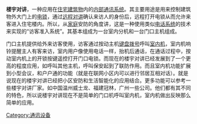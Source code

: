 {{unreferenced|time=2011-11-26T07:47:52+00:00}}
'''楼宇对讲'''，一种应用在[[住宅|住宅]][[建筑物|建筑物]]内的[[内部通讯系统|内部通讯系统]]。其主要用途是用来控制建筑物外大门上的[[电锁|电锁]]，通过[[远程|远程]][[对讲|对讲]]确认来访人的身份后，远程打开电锁从而允许来客进入住宅楼内。所以，从[[家庭|家庭]]安防的角度讲，这是一种使用类似[[电话系统|电话系统]]的技术来实现的“访客准入系统”。其基本组成为一台室内分机和一台门口主机组成。

门口主机提供给外来访客使用，访客通过按动主机[[键盘|键盘]][[拨号|拨号]]呼叫[[室内机|室内机]]，室内机响铃提醒主人有客来访，室内用户像使用电话一样，抬机后通话，在通话过程中，按动室内机上的开锁按键遥控打开门口电锁。而现在的楼宇对讲已经发展到了一个更高的程度应用，如呼叫其他主机，呼叫保安起到了联防作用。而且室内机功能扩展到小型会议，和户户通的功能（就是在联网小区内可以进行邻居互相对话）。就是说现在的楼宇对讲已经把小区安防和生活智能化的应用结合。更多功能可以参考一些楼宇对讲厂家。如中国温州威士龙、福建冠林，广州一些公司。他们都有其不同的特色，所以说楼宇对讲现在不是简单的门口机呼叫室内机，室内机做出反映那么简单的应用。




[[Category:通讯设备|Category:通讯设备]]